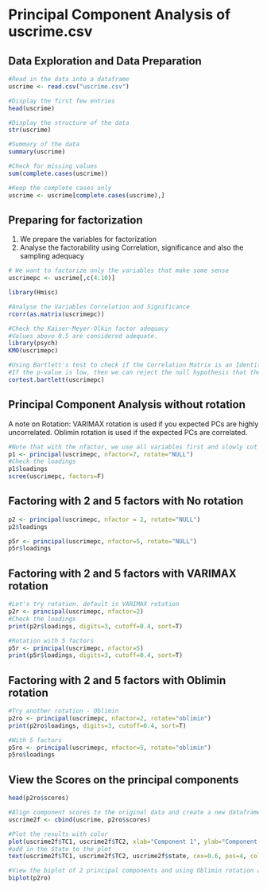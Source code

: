 Principal Component Analysis of uscrime.csv
========================================================

Data Exploration and Data Preparation
-----
```r
#Read in the data into a dataframe
uscrime <- read.csv("uscrime.csv")

#Display the first few entries
head(uscrime)

#Display the structure of the data
str(uscrime)

#Summary of the data
summary(uscrime)

#Check for missing values
sum(complete.cases(uscrime))

#Keep the complete cases only
uscrime <- uscrime[complete.cases(uscrime),]

```

Preparing for factorization
---------
1. We prepare the variables for factorization
2. Analyse the factorability using Correlation, significance and also the sampling adequacy

```r
# We want to factorize only the variables that make some sense
uscrimepc <- uscrime[,c(4:10)]

library(Hmisc)

#Analyse the Variables Correlation and Significance
rcorr(as.matrix(uscrimepc))

#Check the Kaiser-Meyer-Olkin factor adequacy
#Values above 0.5 are considered adequate.
library(psych)
KMO(uscrimepc)

#Using Bartlett's test to check if the Correlation Matrix is an Identity matrix.
#If the p-value is low, then we can reject the null hypothesis that the Correlation Matrix is an Identity matrix.
cortest.bartlett(uscrimepc)
```

Principal Component Analysis without rotation
-----------------
A note on Rotation: VARIMAX rotation is used if you expected PCs are highly uncorrelated. Oblimin rotation is used if the expected PCs are correlated.

```r
#Note that with the nfactor, we use all variables first and slowly cut down the variables for use.
p1 <- principal(uscrimepc, nfactor=7, rotate="NULL")
#Check the loadings
p1$loadings
scree(uscrimepc, factors=F)
```

Factoring with 2 and 5 factors with No rotation
--------------
```r
p2 <- principal(uscrimepc, nfactor = 2, rotate="NULL")
p2$loadings

p5r <- principal(uscrimepc, nfactor=5, rotate="NULL")
p5r$loadings
```

Factoring with 2 and 5 factors with VARIMAX rotation
-----------------
```r
#Let's try rotation. default is VARIMAX rotation
p2r <- principal(uscrimepc, nfactor=2)
#Check the loadings
print(p2r$loadings, digits=3, cutoff=0.4, sort=T)

#Rotation with 5 factors
p5r <- principal(uscrimepc, nfactor=5)
print(p5r$loadings, digits=3, cutoff=0.4, sort=T)
```

Factoring with 2 and 5 factors with Oblimin rotation
-----------------
```r
#Try another rotation - Oblimin
p2ro <- principal(uscrimepc, nfactor=2, rotate="oblimin")
print(p2ro$loadings, digits=3, cutoff=0.4, sort=T)

#With 5 factors
p5ro <- principal(uscrimepc, nfactor=5, rotate="oblimin")
p5ro$loadings
```

View the Scores on the principal components
----------
```r
head(p2ro$scores)

#Align component scores to the original data and create a new dataframe
uscrime2f <- cbind(uscrime, p2ro$scores)

#Plot the results with color
plot(uscrime2f$TC1, uscrime2f$TC2, xlab="Component 1", ylab="Component 2", pch=18, col=c("blue", "red", "green", "yellow")[uscrime2f$reg])
#add in the State to the plot
text(uscrime2f$TC1, uscrime2f$TC2, uscrime2f$state, cex=0.6, pos=4, col="black")

#View the biplot of 2 principal components and using Oblimin rotation as the results are correlated in some way.
biplot(p2ro)
```